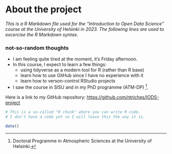 
# About the project

*This is a R Markdown file used for the "Introduction to Open Data Science" course at the University of Helsinki in 2023. The following lines are used to excercise the R Markdown syntax.*

### not-so-random thoughts

* I am feeling quite tired at the moment, it's Friday afternoon. 
* In this course, I expect to learn a few things:
   + using tidyverse as a modern tool for R (rather than R base)
   + learn how to use GitHub since I have no experience with it
   + learn how to verson-control RStudio projects
* I saw the course in SISU and in my PhD programme (ATM-DP) [^1].

Here is a link to my GitHub repository: <https://github.com/ntriches/IODS-project>

```r
# This is a so-called "R chunk" where you can write R code. 
# I don't have a code yet so I will leave this the way it is.

date()

```

[^1]: Doctoral Programme in Atmospheric Sciences at the University of Helsinki.

